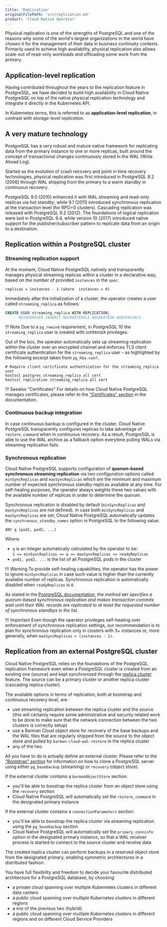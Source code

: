 ```yaml
---
title: 'Replication'
originalFilePath: 'src/replication.md'
product: 'Cloud Native Operator'
---
```


Physical replication is one of the strengths of PostgreSQL and one of the
reasons why some of the world's largest organizations in the world have chosen
it for the management of their data in business continuity contexts.
Primarily used to achieve high availability, physical replication also allows
scale-out of read-only workloads and offloading some work from the primary.

## Application-level replication

Having contributed throughout the years to the replication feature in PostgreSQL,
we have decided to build high availability in Cloud Native PostgreSQL on top of
the native physical replication technology and integrate it
directly in the Kubernetes API.

In Kubernetes terms, this is referred to as **application-level replication**, in
contrast with *storage-level replication*.

## A very mature technology

PostgreSQL has a very robust and mature native framework for replicating data
from the primary instance to one or more replicas, built around the
concept of transactional changes continuously stored in the WAL (Write Ahead Log).

Started as the evolution of crash recovery and point in time recovery
technologies, physical replication was first introduced in PostgreSQL 8.2
(2006) through WAL shipping from the primary to a warm standby in
continuous recovery.

PostgreSQL 9.0 (2010) enhanced it with WAL streaming and read-only replicas via
*hot standby*, while 9.1 (2011) introduced synchronous replication at the
transaction level (for RPO=0 clusters). Cascading replication was released with
PostgreSQL 9.2 (2012). The foundations of logical replication were laid in
PostgreSQL 9.4, while version 10 (2017) introduced native support for the
publisher/subscriber pattern to replicate data from an origin to a destination.

## Replication within a PostgreSQL cluster

### Streaming replication support

At the moment, Cloud Native PostgreSQL natively and transparently manages
physical streaming replicas within a cluster in a declarative way, based on
the number of provided `instances` in the `spec`:

```
replicas = instances - 1 (where  instances > 0)
```

Immediately after the initialization of a cluster, the operator creates a user
called `streaming_replica` as follows:

```sql
CREATE USER streaming_replica WITH REPLICATION;
   -- NOSUPERUSER INHERIT NOCREATEROLE NOCREATEDB NOBYPASSRLS
```

!!! Note
    Due to a `pg_rewind` requirement, in PostgreSQL 10 the `streaming_replica`
    user is created with `SUPERUSER` privileges.

Out of the box, the operator automatically sets up streaming replication within
the cluster over an encrypted channel and enforces TLS client certificate
authentication for the `streaming_replica` user - as highlighted by the following
excerpt taken from `pg_hba.conf`:

```
# Require client certificate authentication for the streaming_replica user
hostssl postgres streaming_replica all cert
hostssl replication streaming_replica all cert
```

!!! Seealso "Certificates"
    For details on how Cloud Native PostgreSQL manages certificates, please refer
    to the ["Certificates" section](certificates.md#client-streaming_replica-certificate)
    in the documentation.

### Continuous backup integration

In case continuous backup is configured in the cluster, Cloud Native PostgreSQL
transparently configures replicas to take advantage of `restore_command` when
in continuous recovery. As a result, PostgreSQL is able to use the WAL archive
as a fallback option everytime pulling WALs via streaming replication fails.

### Synchronous replication

Cloud Native PostgreSQL supports configuration of **quorum-based synchronous
streaming replication** via two configuration options called `minSyncReplicas`
and `maxSyncReplicas` which are the minimum and maximum number of expected
synchronous standby replicas available at any time.
For self-healing purposes, the operator always weights these two values with
the available number of replicas in order to determine the quorum.

Synchronous replication is disabled by default (`minSyncReplicas` and
`maxSyncReplicas` are not defined).
In case both `minSyncReplicas` and `maxSyncReplicas` are set, Cloud Native
PostgreSQL automatically updates the `synchronous_standby_names` option in
PostgreSQL to the following value:

```
ANY q (pod1, pod2, ...)
```

Where:

-   `q` is an integer automatically calculated by the operator to be:  
    `1 <= minSyncReplicas <= q <= maxSyncReplicas <= readyReplicas`
-   `pod1, pod2, ...` is the list of all PostgreSQL pods in the cluster

!!! Warning
    To provide self-healing capabilities, the operator has the power
    to ignore `minSyncReplicas` in case such value is higher than the currently
    available number of replicas. Synchronous replication is automatically disabled
    when `readyReplicas` is `0`.

As stated in the
[PostgreSQL documentation](https://www.postgresql.org/docs/current/warm-standby.html#SYNCHRONOUS-REPLICATION),
the *method `ANY` specifies a quorum-based synchronous replication and makes
transaction commits wait until their WAL records are replicated to at least the
requested number of synchronous standbys in the list*.

!!! Important
    Even though the operator privileges self-healing over enforcement of
    synchronous replication settings, our recommendation is to plan for
    synchronous replication only in clusters with 3+ instances or,
    more generally, when `maxSyncReplicas < (instances - 1)`.

## Replication from an external PostgreSQL cluster

Cloud Native PostgreSQL relies on the foundations of the PostgreSQL replication
framework even when a PostgreSQL cluster is created from an existing one (source)
and kept synchronized through the
[replica cluster](architecture.md#multi-cluster-deployments) feature. The source
can be a primary cluster or another replica cluster (cascading replica cluster).

The available options in terms of replication, both at bootstrap and continuous
recovery level, are:

-   use streaming replication between the replica cluster and the source
    (this will certainly require some administrative and security related
    work to be done to make sure that the network connection between the
    two clusters is correctly setup)
-   use a Barman Cloud object store for recovery of the base backups and
    the WAL files that are regularly shipped from the source to the object
    store and pulled by `barman-cloud-wal-restore` in the replica cluster
-   any of the two

All you have to do is actually define an external cluster.
Please refer to the ["Bootstrap" section](bootstrap.md#bootstrap-from-another-cluster)
for information on how to clone a PostgreSQL server using either
`pg_basebackup` (streaming) or `recovery` (object store).

If the external cluster contains a `barmanObjectStore` section:

-   you'll be able to boostrap the replica cluster from an object store
    using the `recovery` section
-   Cloud Native PostgreSQL will automatically set the `restore_command`
    in the designated primary instance

If the external cluster contains a `connectionParameters` section:

-   you'll be able to boostrap the replica cluster via streaming replication
    using the `pg_basebackup` section
-   Cloud Native PostgreSQL will automatically set the `primary_conninfo`
    option in the designated primary instance, so that a WAL receiver
    process is started to connect to the source cluster and receive data

The created replica cluster can perform backups in a reserved object store from
the designated primary, enabling symmetric architectures in a distributed
fashion.

You have full flexibility and freedom to decide your favourite
distributed architecture for a PostgreSQL database, by choosing:

-   a private cloud spanning over multiple Kubernetes clusters in different data
    centers
-   a public cloud spanning over multiple Kubernetes clusters in different
    regions
-   a mix of the previous two (hybrid)
-   a public cloud spanning over multiple Kubernetes clusters in different
    regions and on different Cloud Service Providers